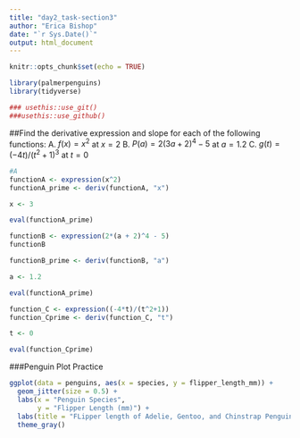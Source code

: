 ```yaml
---
title: "day2_task-section3"
author: "Erica Bishop"
date: "`r Sys.Date()`"
output: html_document
---
```


```r
knitr::opts_chunk$set(echo = TRUE)
```

```r
library(palmerpenguins)
library(tidyverse)

### usethis::use_git()
###usethis::use_github()

```
##Find the derivative expression and slope for each of the following functions:
A. $f(x) = x^2$ at $x=2$
B. $P(a) = 2(3a + 2)^4 - 5$ at $a = 1.2$
C. $g(t) = (-4t)/(t^2+1)^3$ at $t = 0$

```r
#A
functionA <- expression(x^2)
functionA_prime <- deriv(functionA, "x")

x <- 3

eval(functionA_prime)
```

```r

functionB <- expression(2*(a + 2)^4 - 5)
functionB

functionB_prime <- deriv(functionB, "a")

a <- 1.2

eval(functionA_prime)

```
```r
function_C <- expression((-4*t)/(t^2+1))
function_Cprime <- deriv(function_C, "t")

t <- 0

eval(function_Cprime)


```


###Penguin Plot Practice

```r

ggplot(data = penguins, aes(x = species, y = flipper_length_mm)) +
  geom_jitter(size = 0.5) +
  labs(x = "Penguin Species",
       y = "Flipper Length (mm)") +
  labs(title = "FLipper length of Adelie, Gentoo, and Chinstrap Penguins (in mm)") +
  theme_gray()

  



```
